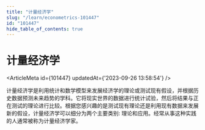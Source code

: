 ```yaml
---
title: "计量经济学"
slug: "/learn/econometrics-101447"
id: "101447"
hide_table_of_contents: true
---
```



# 计量经济学

<ArticleMeta id={101447} updatedAt={'2023-09-26 13:58:54'} />
<div className='border-solid border-b border-t-0 my-4 border-[var(--ifm-color-gray-300)]' />

计量经济学是利用统计和数学模型来发展经济学的理论或测试现有假设，并根据历史数据预测未来趋势的学科。它将现实世界的数据进行统计试验，然后将结果与正在测试的理论进行比较。根据您感兴趣的是测试现有理论还是利用现有数据来发展新的假设，计量经济学可以细分为两个主要类别: 理论和应用。经常从事这种实践的人通常被称为计量经济学家。
